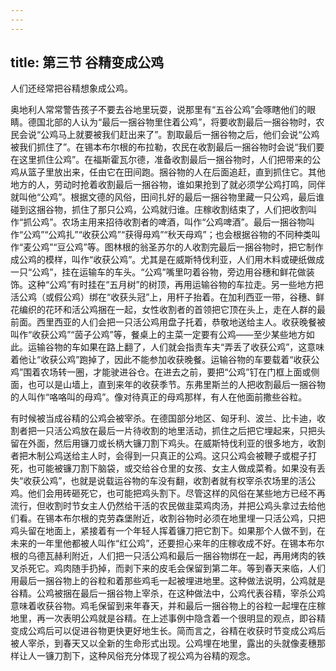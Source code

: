 ```yaml
---
---
---
```

title: 第三节 谷精变成公鸡
---




人们还经常把谷精想象成公鸡。

奥地利人常常警告孩子不要去谷地里玩耍，说那里有“五谷公鸡”会啄瞎他们的眼睛。德国北部的人认为“最后一捆谷物里住着公鸡”，将要收割最后一捆谷物时，农民会说“公鸡马上就要被我们赶出来了”。割取最后一捆谷物之后，他们会说“公鸡被我们抓住了”。在锡本布尔根的布拉勒，农民在收割最后一捆谷物时会说“我们要在这里抓住公鸡”。在福斯霍瓦尔德，准备收割最后一捆谷物时，人们把带来的公鸡从篮子里放出来，任由它在田间跑。捆谷物的人在后面追赶，直到抓住它。其他地方的人，劳动时抢着收割最后一捆谷物，谁如果抢到了就必须学公鸡打鸣，同伴就叫他“公鸡”。根据文德的风俗，田间扎好的最后一捆谷物里藏一只公鸡，最后谁碰到这捆谷物，抓住了那只公鸡，公鸡就归谁。庄稼收割结束了，人们把收割叫作“抓公鸡”。农场主用来招待收割者的啤酒，叫作“公鸡啤酒”。最后一捆谷物叫作“公鸡”“公鸡扎”“收获公鸡”“获得母鸡”“秋天母鸡”；也会根据谷物的不同种类叫作“麦公鸡”“豆公鸡”等。图林根的翁圣苏尔的人收割完最后一捆谷物时，把它制作成公鸡的模样，叫作“收获公鸡”。尤其是在威斯特伐利亚，人们用木料或硬纸做成一只“公鸡”，挂在运输车的车头。“公鸡”嘴里叼着谷物，旁边用谷穗和鲜花做装饰。这种“公鸡”有时挂在“五月树”的树顶，再用运输谷物的车拉走。另一些地方把活公鸡（或假公鸡）绑在“收获头冠”上，用杆子抬着。在加利西亚一带，谷穗、鲜花编织的花环和活公鸡捆在一起，女性收割者的首领把它顶在头上，走在人群的最前面。西里西亚的人们会把一只活公鸡用盘子托着，恭敬地送给主人。收获晚餐被叫作“收获公鸡”“茵子公鸡”等，餐桌上的主菜一定要有公鸡——至少某些地方如此。运输谷物的车如果在路上翻了，人们就会指责车夫“弄丢了收获公鸡”，这意味着他让“收获公鸡”跑掉了，因此不能参加收获晚餐。运输谷物的车要载着“收获公鸡”围着农场转一圈，才能驶进谷仓。在进去之前，要把“公鸡”钉在门框上面或侧面，也可以是山墙上，直到来年的收获季节。东弗里斯兰的人把收割最后一捆谷物的人叫作“咯咯叫的母鸡”。像对待真正的母鸡那样，有人在他面前撒些谷粒。

有时候被当成谷精的公鸡会被宰杀。在德国部分地区、匈牙利、波兰、比卡迪，收割者把一只活公鸡放在最后一片待收割的地里活动，抓住之后把它埋起来，只把头留在外面，然后用镰刀或长柄大镰刀割下鸡头。在威斯特伐利亚的很多地方，收割者把木制公鸡送给主人时，会得到一只真正的公鸡。这只公鸡会被鞭子或棍子打死，也可能被镰刀割下脑袋，或交给谷仓里的女孩、女主人做成菜肴。如果没有丢失“收获公鸡”，也就是说载运谷物的车没有翻，收割者就有权宰杀农场里的活公鸡。他们会用砖砸死它，也可能把鸡头割下。尽管这样的风俗在某些地方已经不再流行，但收割时节女主人仍然给干活的农民做韭菜鸡肉汤，并把公鸡头拿过去给他们看。在锡本布尔根的克劳森堡附近，收割谷物时必须在地里埋一只活公鸡，只把鸡头留在地面上，紧接着有一个年轻人挥着镰刀把它割下。如果那个人做不到，在未来的一年里他都被人叫作“红公鸡”，还要担心来年的庄稼收成不好。在锡本布尔根的乌德瓦赫利附近，人们把一只活公鸡和最后一捆谷物绑在一起，再用烤肉的铁叉杀死它。鸡肉随手扔掉，而剥下来的皮毛会保留到第二年。等到春天来临，人们用最后一捆谷物上的谷粒和着那些鸡毛一起被埋进地里。这种做法说明，公鸡就是谷精。公鸡被捆在最后一捆谷物上宰杀，在这种做法中，公鸡代表谷精，宰杀公鸡意味着收获谷物。鸡毛保留到来年春天，并和最后一捆谷物上的谷粒一起埋在庄稼地里，再一次表明公鸡就是谷精。在上述事例中隐含着一个很明显的观点，即谷精变成公鸡后可以促进谷物更快更好地生长。简而言之，谷精在收获时节变成公鸡后被人宰杀，到春天又以全新的生命形式出现。公鸡埋在地里，露出的头就像麦穗那样让人一镰刀割下，这种风俗充分体现了视公鸡为谷精的观念。